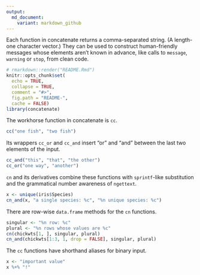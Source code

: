 ```yaml
---
output:
  md_document:
    variant: markdown_github
---
```


Each function in concatenate returns a comma-separated string. (A length-one
character vector.) They can be used to construct human-friendly messages whose
elements aren't known in advance, like  calls to `message`, `warning` or `stop`,
from clean code.

```r
# rmarkdown::render("README.Rmd")
knitr::opts_chunk$set(
  echo = TRUE,
  collapse = TRUE,
  comment = "#>",
  fig.path = "README-",
  cache = FALSE)
library(concatenate)
```

The workhorse function in concatenate is `cc`.
```r
cc("one fish", "two fish")
```

Its wrappers `cc_or` and `cc_and` insert "or" and "and" between the last two
elements of the input.
```r
cc_and("this", "that", "the other")
cc_or("one way", "another")
```

`cn` and its derivatives combine these functions with `sprintf`-like
substitution and the grammatical number awareness of `ngettext`.

```r
x <- unique(iris$Species)
cn_and(x, "a single species: %c", "%n unique species: %c")
```

There are row-wise `data.frame` methods for the `cn` functions.
```r
singular <- "%n row: %c"
plural <- "%n rows whose values are %c"
cn(chickwts[1, ], singular, plural)
cn_and(chickwts[1:3, 1, drop = FALSE], singular, plural)
```

The `cc` functions have shorthand aliases for binary input.
```r
x <- "important value"
x %+% "!"
```
